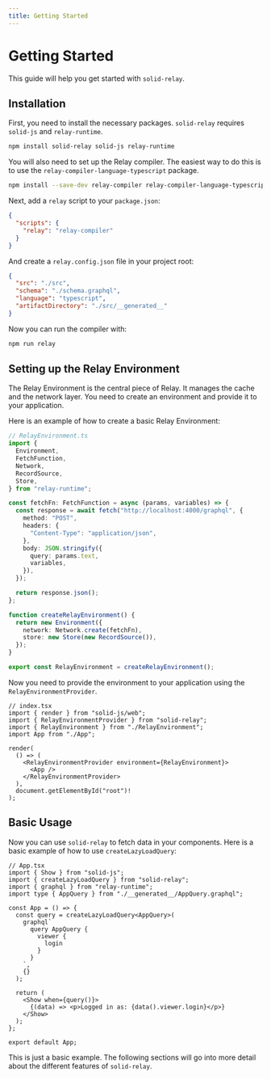 ```yaml
---
title: Getting Started
---
```


# Getting Started

This guide will help you get started with `solid-relay`.

## Installation

First, you need to install the necessary packages. `solid-relay` requires `solid-js` and `relay-runtime`.

```bash
npm install solid-relay solid-js relay-runtime
```

You will also need to set up the Relay compiler. The easiest way to do this is to use the `relay-compiler-language-typescript` package.

```bash
npm install --save-dev relay-compiler relay-compiler-language-typescript
```

Next, add a `relay` script to your `package.json`:

```json
{
  "scripts": {
    "relay": "relay-compiler"
  }
}
```

And create a `relay.config.json` file in your project root:

```json
{
  "src": "./src",
  "schema": "./schema.graphql",
  "language": "typescript",
  "artifactDirectory": "./src/__generated__"
}
```

Now you can run the compiler with:

```bash
npm run relay
```

## Setting up the Relay Environment

The Relay Environment is the central piece of Relay. It manages the cache and the network layer. You need to create an environment and provide it to your application.

Here is an example of how to create a basic Relay Environment:

```typescript
// RelayEnvironment.ts
import {
  Environment,
  FetchFunction,
  Network,
  RecordSource,
  Store,
} from "relay-runtime";

const fetchFn: FetchFunction = async (params, variables) => {
  const response = await fetch("http://localhost:4000/graphql", {
    method: "POST",
    headers: {
      "Content-Type": "application/json",
    },
    body: JSON.stringify({
      query: params.text,
      variables,
    }),
  });

  return response.json();
};

function createRelayEnvironment() {
  return new Environment({
    network: Network.create(fetchFn),
    store: new Store(new RecordSource()),
  });
}

export const RelayEnvironment = createRelayEnvironment();
```

Now you need to provide the environment to your application using the `RelayEnvironmentProvider`.

```tsx
// index.tsx
import { render } from "solid-js/web";
import { RelayEnvironmentProvider } from "solid-relay";
import { RelayEnvironment } from "./RelayEnvironment";
import App from "./App";

render(
  () => (
    <RelayEnvironmentProvider environment={RelayEnvironment}>
      <App />
    </RelayEnvironmentProvider>
  ),
  document.getElementById("root")!
);
```

## Basic Usage

Now you can use `solid-relay` to fetch data in your components. Here is a basic example of how to use `createLazyLoadQuery`:

```tsx
// App.tsx
import { Show } from "solid-js";
import { createLazyLoadQuery } from "solid-relay";
import { graphql } from "relay-runtime";
import type { AppQuery } from "./__generated__/AppQuery.graphql";

const App = () => {
  const query = createLazyLoadQuery<AppQuery>(
    graphql`
      query AppQuery {
        viewer {
          login
        }
      }
    `,
    {}
  );

  return (
    <Show when={query()}>
      {(data) => <p>Logged in as: {data().viewer.login}</p>}
    </Show>
  );
};

export default App;
```

This is just a basic example. The following sections will go into more detail about the different features of `solid-relay`.
